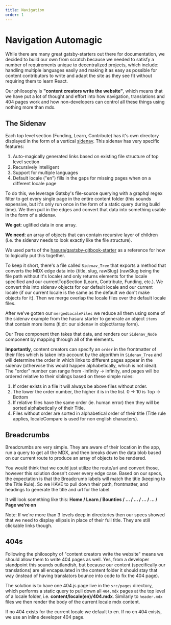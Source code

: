 ```yaml
---
title: Navigation
order: 1
---
```


# Navigation Automagic

While there are many great gatsby-starters out there for documentation, we decided
to build our own from scratch because we needed to satisfy a number of requirements
unique to decentralized projects, which include: handling multiple languages easily and
making it as easy as possible for content contributors to write and adapt the site
as they see fit without requiring them to learn React.

Our philosophy is **"content creators write the website"**, which means that we
have put a lot of thought and effort into how navigation, translations and 404 pages work
and how non-developers can control all these things using nothing more than mdx.

## The Sidenav

Each top level section (Funding, Learn, Contribute) has it's own directory displayed
in the form of a vertical [sidenav](https://github.com/makerdao/community-portal/tree/r2d/src/modules/navigation).
This sidenav has very specific features:

1. Auto-magically generated links based on existing file structure of top level section
2. Recursively intelligent
3. Support for multiple languages
4. Default locale ("en") fills in the gaps for missing pages when on a different locale page

To do this, we leverage Gatsby's file-source querying with a graphql regex filter to get every
single page in the entire content folder (this sounds expensive, but it's only run once
in the form of a static query during build time). We then pull in the edges and convert
that data into something usable in the form of a sidenav.

<CTA>

**We get**: uglified data in one array.

**We need**: an array of objects that can contain recursive layer of children  
(i.e. the sidenav needs to look exactly like the file structure).

</CTA>

We used parts of the [hasura/gastsby-gitbook-starter](https://github.com/hasura/gatsby-gitbook-starter)
as a reference for how to logically put this together.

To keep it short, there's a file called `Sidenav_Tree` that exports a method that
converts the MDX edge data into {title, slug, rawSlug} (rawSlug being the file path without it's locale)
and only returns elements for the locale specified and our currentTopSection (Learn, Contribute, Funding, etc.).
We convert this into sidenav objects for our default locale and our current locale
(if our current locale is the same as the default we don't make objects for it).
Then we merge overlap the locale files over the default locale files.

After we've gotten our `mergedLocaleFiles` we reduce all them using some of the sidenav example
from the hasura starter to generate an object `items` that contain more items
(tl;dr: our sidenav in object/array form).

Our Tree component then takes that data, and renders our `Sidenav_Node` component by mapping
through all of the elements.

**Importantly**, content creators can specify an `order` in the frontmatter of their files which
is taken into account by the algorithm in `Sidenav_Tree` and will determine the order in which links
to different pages appear in the sidenav (otherwise this would happen alphabetically, which is not
ideal). The "order" number can range from -infinity -> infinity, and pages will be ordered
relative to their siblings based on these simple rules:

1. If order exists in a file it will always be above files without order.
2. The lower the order number, the higher it is in the list. 0 -> 10 is Top -> Bottom
3. If relative files have the same order (ie. human error) then they will be sorted alphabetically of their Title.
4. Files without order are sorted in alphabetical order of their title (Title rule applies, localeCompare is used for non english characters).

## Breadcrumbs

Breadcrumbs are very simple. They are aware of their location in the app, run a query to get all the MDX,
and then breaks down the data blob based on our current route to produce an array of objects to be rendered.

You would think that we could just utilize the route/uri and convert those, however this solution doesn't
cover every edge case. Based on our specs, the expectation is that the Breadcrumb labels will match the
title (keeping to the Title Rule). So we HAVE to pull down their path, frontmatter, and headings to generate
the title and url for the label.

It will look something like this:
**Home / Learn / Bounties / ... / ... / ... / ... / Page we're on**

Note: If we're more than 3 levels deep in directories then our specs showed that we need to display
ellipsis in place of their full title. They are still clickable links though.

## 404s

Following the philosophy of "content creators write the website" means we should allow them to
write 404 pages as well. Yes, from a developer standpoint this sounds outlandish, but because our
content (specifically our translations) are all encapsulated in the content folder it should stay that way
(instead of having translators bounce into code to fix the 404 page).

The solution is to have one 404.js page live in the `src/pages` directory, which performs a static query to
pull down all `404.mdx` pages at the top level of a locale folder, i.e. **content/locale(en)/404.mdx**.
Similarly to `header.mdx` files we then render the body of the current locale mdx content.

If no 404 exists for the current locale we default to en. If no en 404 exists, we use an inline developer 404 page.

